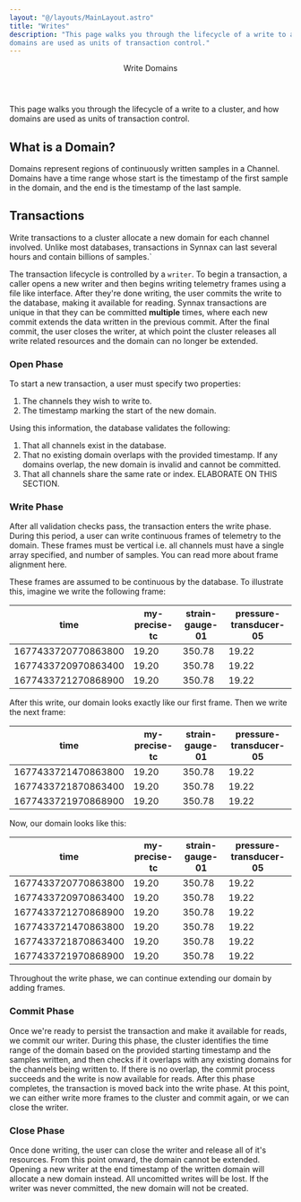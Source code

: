 ```yaml
---
layout: "@/layouts/MainLayout.astro"
title: "Writes"
description: "This page walks you through the lifecycle of a write to a cluster, and how
domains are used as units of transaction control."
---
```



<Header>
    <Header.Title>Write Domains</Header.Title>
</Header>

This page walks you through the lifecycle of a write to a cluster, and how domains are
used as units of transaction control.

## What is a Domain?

Domains represent regions of continuously written samples in a Channel. Domains have a
time range whose start is the timestamp of the first sample in the domain, and the
end is the timestamp of the last sample.

## Transactions

Write transactions to a cluster allocate a new domain for each channel involved. Unlike
most databases, transactions in Synnax can last several hours and contain billions
of samples.`

The transaction lifecycle is controlled by a `writer`. To begin a transaction, a caller
opens a new writer and then begins writing telemetry frames using a file like interface.
After they're done writing, the user commits the write to the database, making it available
for reading. Synnax transactions are unique in that they can be committed **multiple**
times, where each new commit extends the data written in the previous commit. After the
final commit, the user closes the writer, at which point the cluster releases all write
related resources and the domain can no longer be extended.

### Open Phase

To start a new transaction, a user must specify two properties:

1. The channels they wish to write to.
2. The timestamp marking the start of the new domain.

Using this information, the database validates the following:

1. That all channels exist in the database.
2. That no existing domain overlaps with the provided timestamp. If any domains overlap,
   the new domain is invalid and cannot be committed.
3. That all channels share the same rate or index. ELABORATE ON THIS SECTION.

### Write Phase

After all validation checks pass, the transaction enters the write phase. During this
period, a user can write continuous frames of telemetry to the domain. These frames must
be vertical i.e. all channels must have a single array specified, and number of samples.
You can read more about frame alignment here.

These frames are assumed to be continuous by the database. To illustrate this, imagine
we write the following frame:

| time                | my-precise-tc | strain-gauge-01 | pressure-transducer-05 |
| ------------------- | ------------- | --------------- | ---------------------- |
| 1677433720770863800 | 19.20         | 350.78          | 19.22                  |
| 1677433720970863400 | 19.20         | 350.78          | 19.22                  |
| 1677433721270868900 | 19.20         | 350.78          | 19.22                  |

After this write, our domain looks exactly like our first frame. Then we write the
next frame:

| time                | my-precise-tc | strain-gauge-01 | pressure-transducer-05 |
| ------------------- | ------------- | --------------- | ---------------------- |
| 1677433721470863800 | 19.20         | 350.78          | 19.22                  |
| 1677433721870863400 | 19.20         | 350.78          | 19.22                  |
| 1677433721970868900 | 19.20         | 350.78          | 19.22                  |

Now, our domain looks like this:

| time                | my-precise-tc | strain-gauge-01 | pressure-transducer-05 |
| ------------------- | ------------- | --------------- | ---------------------- |
| 1677433720770863800 | 19.20         | 350.78          | 19.22                  |
| 1677433720970863400 | 19.20         | 350.78          | 19.22                  |
| 1677433721270868900 | 19.20         | 350.78          | 19.22                  |
| 1677433721470863800 | 19.20         | 350.78          | 19.22                  |
| 1677433721870863400 | 19.20         | 350.78          | 19.22                  |
| 1677433721970868900 | 19.20         | 350.78          | 19.22                  |

Throughout the write phase, we can continue extending our domain by adding frames.

### Commit Phase

Once we're ready to persist the transaction and make it available for reads, we commit
our writer. During this phase, the cluster identifies the time range of the domain based
on the provided starting timestamp and the samples written, and then checks if it overlaps
with any existing domains for the channels being written to. If there is no overlap, the
commit process succeeds and the write is now available for reads. After this phase completes,
the transaction is moved back into the write phase. At this point, we can either write
more frames to the cluster and commit again, or we can close the writer.

### Close Phase

Once done writing, the user can close the writer and release all of it's resources. From
this point onward, the domain cannot be extended. Opening a new writer at the end timestamp
of the written domain will allocate a new domain instead. All uncomitted writes will be lost.
If the writer was never committed, the new domain will not be created.
